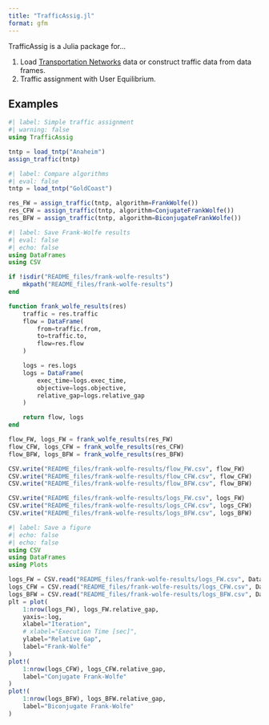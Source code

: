 ```yaml
---
title: "TrafficAssig.jl"
format: gfm
---
```


TrafficAssig is a Julia package for...

1. Load [Transportation Networks](https://github.com/bstabler/TransportationNetworks) data or construct traffic data from data frames.
1. Traffic assignment with User Equilibrium.

## Examples

```julia
#| label: Simple traffic assignment
#| warning: false
using TrafficAssig

tntp = load_tntp("Anaheim")
assign_traffic(tntp)
```

```julia
#| label: Compare algorithms
#| eval: false
tntp = load_tntp("GoldCoast")

res_FW = assign_traffic(tntp, algorithm=FrankWolfe())
res_CFW = assign_traffic(tntp, algorithm=ConjugateFrankWolfe())
res_BFW = assign_traffic(tntp, algorithm=BiconjugateFrankWolfe())
```

```julia
#| label: Save Frank-Wolfe results
#| eval: false
#| echo: false
using DataFrames
using CSV

if !isdir("README_files/frank-wolfe-results")
    mkpath("README_files/frank-wolfe-results")
end

function frank_wolfe_results(res)
    traffic = res.traffic
    flow = DataFrame(
        from=traffic.from,
        to=traffic.to,
        flow=res.flow
    )

    logs = res.logs
    logs = DataFrame(
        exec_time=logs.exec_time,
        objective=logs.objective,
        relative_gap=logs.relative_gap
    )

    return flow, logs
end

flow_FW, logs_FW = frank_wolfe_results(res_FW)
flow_CFW, logs_CFW = frank_wolfe_results(res_CFW)
flow_BFW, logs_BFW = frank_wolfe_results(res_BFW)

CSV.write("README_files/frank-wolfe-results/flow_FW.csv", flow_FW)
CSV.write("README_files/frank-wolfe-results/flow_CFW.csv", flow_CFW)
CSV.write("README_files/frank-wolfe-results/flow_BFW.csv", flow_BFW)

CSV.write("README_files/frank-wolfe-results/logs_FW.csv", logs_FW)
CSV.write("README_files/frank-wolfe-results/logs_CFW.csv", logs_CFW)
CSV.write("README_files/frank-wolfe-results/logs_BFW.csv", logs_BFW)
```

```julia
#| label: Save a figure
#| echo: false
#| echo: false
using CSV
using DataFrames
using Plots

logs_FW = CSV.read("README_files/frank-wolfe-results/logs_FW.csv", DataFrame)
logs_CFW = CSV.read("README_files/frank-wolfe-results/logs_CFW.csv", DataFrame)
logs_BFW = CSV.read("README_files/frank-wolfe-results/logs_BFW.csv", DataFrame)
plt = plot(
    1:nrow(logs_FW), logs_FW.relative_gap, 
    yaxis=:log,
    xlabel="Iteration",
    # xlabel="Execution Time [sec]",
    ylabel="Relative Gap",
    label="Frank-Wolfe"
)
plot!(
    1:nrow(logs_CFW), logs_CFW.relative_gap, 
    label="Conjugate Frank-Wolfe"
)
plot!(
    1:nrow(logs_BFW), logs_BFW.relative_gap, 
    label="Biconjugate Frank-Wolfe"
)
```

<!-- ## Comparisons -->